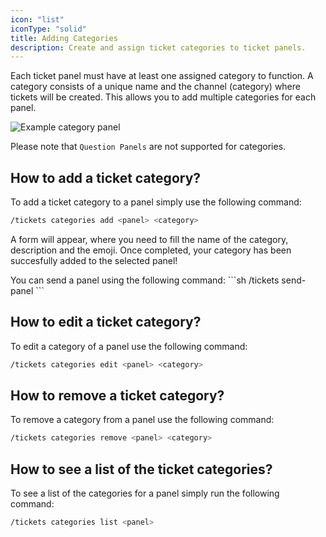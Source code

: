 ```yaml
---
icon: "list"
iconType: "solid"
title: Adding Categories
description: Create and assign ticket categories to ticket panels.
---
```


Each ticket panel must have at least one assigned category to function. A category consists of a unique name and the channel (category) where tickets will be created. This allows you to add multiple categories for each panel.

<Frame>
    <img src="/images/tickets/example-category.png" alt="Example category panel"/>
</Frame>

<Warning>Please note that `Question Panels` are not supported for categories.</Warning>


## How to add a ticket category?

To add a ticket category to a panel simply use the following command:

```sh
/tickets categories add <panel> <category>
```

A form will appear, where you need to fill the name of the category, description and the emoji.
Once completed, your category has been succesfully added to the selected panel!

<Note>
You can send a panel using the following command:
```sh
/tickets send-panel <panel> <channel>
```
</Note>


## How to edit a ticket category?

To edit a category of a panel use the following command:
```sh
/tickets categories edit <panel> <category>
```

## How to remove a ticket category?

To remove a category from a panel use the following command:
```sh
/tickets categories remove <panel> <category>
```

## How to see a list of the ticket categories?

To see a list of the categories for a panel simply run the following command:
```sh
/tickets categories list <panel>
```